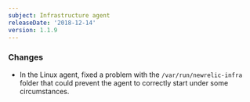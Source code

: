 ```yaml
---
subject: Infrastructure agent
releaseDate: '2018-12-14'
version: 1.1.9
---
```


### Changes

* In the Linux agent, fixed a problem with the `/var/run/newrelic-infra` folder that could prevent the agent to correctly start under some circumstances.
